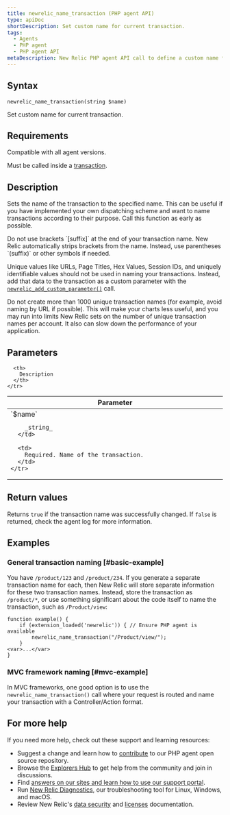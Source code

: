 ```yaml
---
title: newrelic_name_transaction (PHP agent API)
type: apiDoc
shortDescription: Set custom name for current transaction.
tags:
  - Agents
  - PHP agent
  - PHP agent API
metaDescription: New Relic PHP agent API call to define a custom name for a particular transaction.
---
```


## Syntax

```
newrelic_name_transaction(string $name)
```

Set custom name for current transaction.

## Requirements

Compatible with all agent versions.

Must be called inside a [transaction](/docs/accounts-partnerships/education/getting-started-new-relic/glossary#transaction).

## Description

Sets the name of the transaction to the specified name. This can be useful if you have implemented your own dispatching scheme and want to name transactions according to their purpose. Call this function as early as possible.

<Callout variant="important">
  Do not use brackets `[suffix]` at the end of your transaction name. New Relic automatically strips brackets from the name. Instead, use parentheses `(suffix)` or other symbols if needed.
</Callout>

Unique values like URLs, Page Titles, Hex Values, Session IDs, and uniquely identifiable values should not be used in naming your transactions. Instead, add that data to the transaction as a custom parameter with the [`newrelic_add_custom_parameter()`](/docs/agents/php-agent/configuration/php-agent-api#api-custom-param) call.

<Callout variant="important">
  Do not create more than 1000 unique transaction names (for example, avoid naming by URL if possible). This will make your charts less useful, and you may run into limits New Relic sets on the number of unique transaction names per account. It also can slow down the performance of your application.
</Callout>

## Parameters

<table>
  <thead>
    <tr>
      <th width="25%">
        Parameter
      </th>

      <th>
        Description
      </th>
    </tr>
  </thead>

  <tbody>
    <tr>
      <td>
        `$name`

        _string_
      </td>

      <td>
        Required. Name of the transaction.
      </td>
    </tr>
  </tbody>
</table>

## Return values

Returns `true` if the transaction name was successfully changed. If `false` is returned, check the agent log for more information.

## Examples

### General transaction naming [#basic-example]

You have `/product/123` and `/product/234`. If you generate a separate transaction name for each, then New Relic will store separate information for these two transaction names. Instead, store the transaction as `/product/*`, or use something significant about the code itself to name the transaction, such as `/Product/view`:

```
function example() {
    if (extension_loaded('newrelic')) { // Ensure PHP agent is available
	    newrelic_name_transaction("/Product/view/");
    }
<var>...</var>
}
```

### MVC framework naming [#mvc-example]

In MVC frameworks, one good option is to use the `newrelic_name_transaction()` call where your request is routed and name your transaction with a Controller/Action format.

## For more help

If you need more help, check out these support and learning resources:

* Suggest a change and learn how to [contribute](https://github.com/newrelic/newrelic-php-agent/issues) to our PHP agent open source repository.
* Browse the [Explorers Hub](https://discuss.newrelic.com/) to get help from the community and join in discussions.
* Find [answers on our sites and learn how to use our support portal](/docs/using-new-relic/welcome-new-relic/get-started/find-help-use-support-portal/).
* Run [New Relic Diagnostics](/docs/using-new-relic/cross-product-functions/troubleshooting/new-relic-diagnostics/), our troubleshooting tool for Linux, Windows, and macOS.
* Review New Relic's [data security](/docs/security/) and [licenses](/docs/licenses/) documentation.